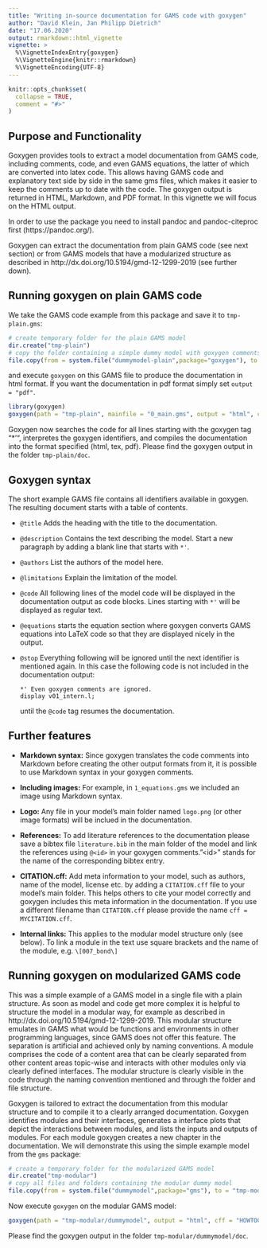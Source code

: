 ```yaml
---
title: "Writing in-source documentation for GAMS code with goxygen"
author: "David Klein, Jan Philipp Dietrich"
date: "17.06.2020"
output: rmarkdown::html_vignette
vignette: >
  %\VignetteIndexEntry{goxygen}
  %\VignetteEngine{knitr::rmarkdown}
  %\VignetteEncoding{UTF-8}
---
```


```r
knitr::opts_chunk$set(
  collapse = TRUE,
  comment = "#>"
)
```

## Purpose and Functionality

Goxygen provides tools to extract a model documentation from GAMS code, including comments, code, and even GAMS equations, the latter of which are converted into latex code. This allows having GAMS code and explanatory text side by side in the same gms files, which makes it easier to keep the comments up to date with the code. The goxygen output is returned in HTML, Markdown, and PDF format. In this vignette we will focus on the HTML output.

In order to use the package you need to install pandoc and pandoc-citeproc first (https://pandoc.org/).

Goxygen can extract the documentation from plain GAMS code (see next section) or from GAMS models that have a modularized structure as described in http://dx.doi.org/10.5194/gmd-12-1299-2019 (see further down).

## Running goxygen on plain GAMS code

We take the GAMS code example from this package and save it to `tmp-plain.gms`:

```r
# create temporary folder for the plain GAMS model
dir.create("tmp-plain")
# copy the folder containing a simple dummy model with goxygen comments 
file.copy(from = system.file("dummymodel-plain",package="goxygen"), to = "tmp-plain", recursive = TRUE)
```

and execute `goxygen` on this GAMS file to produce the documentation in html format. If you want the documentation in pdf format simply set `output = "pdf"`.

```r
library(goxygen)
goxygen(path = "tmp-plain", mainfile = "0_main.gms", output = "html", cff = "HOWTOCITE.cff")
```

Goxygen now searches the code for all lines starting with the goxygen tag "*'", interpretes the goxygen identifiers, and compiles the documentation into the format specified (html, tex, pdf). Please find the goxygen output in the folder `tmp-plain/doc`.

## Goxygen syntax

The short example GAMS file contains all identifiers available in goxygen. The resulting document starts with a table of contents.

* `@title` Adds the heading with the title to the documentation.

* `@description` Contains the text describing the model. Start a new paragraph by adding a blank line that starts with `*'`.

* `@authors` List the authors of the model here.

* `@limitations` Explain the limitation of the model.

* `@code` All following lines of the model code will be displayed in the documentation output as code blocks. Lines starting with `*'` will be displayed as regular text.

* `@equations` starts the equation section where goxygen converts GAMS equations into LaTeX code so that they are displayed nicely in the output.

* `@stop` Everything following will be ignored until the next identifier is mentioned again. In this case the following code is not included in the documentation output:

    ```
    *' Even goxygen comments are ignored.
    display v01_intern.l;
    ```
    until the `@code` tag resumes the documentation.
    
    
## Further features

* **Markdown syntax:** Since goxygen translates the code comments into Markdown before creating the other output formats from it, it is possible to use Markdown syntax in your goxygen comments. 

* **Including images:** For example, in `1_equations.gms` we included an image using Markdown syntax.

* **Logo:** Any file in your model's main folder named `logo.png` (or other image formats) will be inclued in the documentation.

* **References:** To add literature references to the documentation please save a bibtex file `literature.bib` in the main folder of the model and link the references using `@<id>` in your goxygen comments."\<id\>" stands for the name of the corresponding bibtex entry.

* **CITATION.cff:** Add meta information to your model, such as authors, name of the model, license etc. by adding a `CITATION.cff` file to your model's main folder. This helps others to cite your model correctly and goxygen includes this meta information in the documentation. If you use a different filename than `CITATION.cff` please provide the name `cff = MYCITATION.cff`.

* **Internal links:** This applies to the modular model structure only (see below). To link a module in the text use square brackets and the name of the module, e.g. `\[007_bond\]`

## Running goxygen on modularized GAMS code

This was a simple example of a GAMS model in a single file with a plain structure. As soon as model and code get more complex it is helpful to structure the model in a modular way, for example as described in http://dx.doi.org/10.5194/gmd-12-1299-2019. This modular structure emulates in GAMS what would be functions and environments in other programming languages, since GAMS does not offer this feature. The separation is artificial and achieved only by naming conventions. A module comprises the code of a content area that can be clearly separated from other content areas topic-wise and interacts with other modules only via clearly defined interfaces. The modular structure is clearly visible in the code through the naming convention mentioned and through the folder and file structure.

Goxygen is tailored to extract the documentation from this modular structure and to compile it to a clearly arranged documentation. Goxygen identifies modules and their interfaces, generates a interface plots that depict the interactions between modules, and lists the inputs and outputs of modules. For each module goxygen creates a new chapter in the documentation. We will demonstrate this using the simple example model from the `gms` package:

```r
# create a temporary folder for the modularized GAMS model
dir.create("tmp-modular")
# copy all files and folders containing the modular dummy model
file.copy(from = system.file("dummymodel",package="gms"), to = "tmp-modular", recursive = TRUE)
```

Now execute `goxygen` on the modular GAMS model:

```r
goxygen(path = "tmp-modular/dummymodel", output = "html", cff = "HOWTOCITE.cff")
```

Please find the goxygen output in the folder `tmp-modular/dummymodel/doc`.
